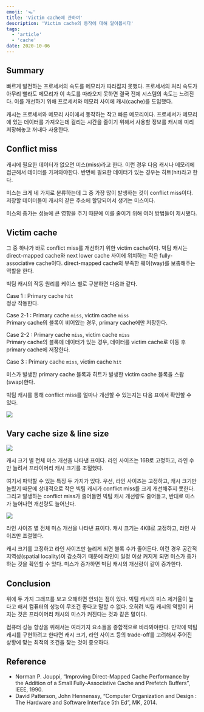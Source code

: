 ```yaml
---
emoji: '🪤'
title: 'Victim cache에 관하여'
description: 'Victim cache의 동작에 대해 알아봅시다'
tags:
  - 'article'
  - 'cache'
date: 2020-10-06
---
```


## Summary

빠르게 발전하는 프로세서의 속도를 메모리가 따라잡지 못했다. 프로세서의 처리 속도가 아무리 빨라도 메모리가 이 속도를 따라오지 못하면 결국 전체 시스템의 속도는 느려진다. 이를 개선하기 위해 프로세서와 메모리 사이에 캐시(cache)를 도입했다.

캐시는 프로세서와 메모리 사이에서 동작하는 작고 빠른 메모리이다. 프로세서가 메모리에 있는 데이터를 가져오는데 걸리는 시간을 줄이기 위해서 사용할 정보를 캐시에 미리 저장해놓고 꺼내다 사용한다.

## Conflict miss

캐시에 필요한 데이터가 없으면 미스(miss)라고 한다. 이런 경우 다음 캐시나 메모리에 접근해서 데이터를 가져와야한다. 반면에 필요한 데이터가 있는 경우는 히트(hit)라고 한다.

미스는 크게 네 가지로 분류하는데 그 중 가장 많이 발생하는 것이 conflict miss이다. 저장할 데이터들이 캐시의 같은 주소에 할당되어서 생기는 미스이다.

미스의 증가는 성능에 큰 영향을 주기 때문에 이를 줄이기 위해 여러 방법들이 제시됐다.

## Victim cache

그 중 하나가 바로 conflict miss를 개선하기 위한 victim cache이다. 빅팀 캐시는 direct-mapped cache와 next lower cache 사이에 위치하는 작은 fully-associative cache이다. direct-mapped cache의 부족한 웨이(way)를 보충해주는 역할을 한다.

빅팀 캐시의 작동 원리를 케이스 별로 구분하면 다음과 같다.

Case 1 : Primary cache `hit`  
정상 작동한다.

Case 2-1 : Primary cache `miss`, victim cache `miss`  
Primary cache의 블록이 비어있는 경우, primary cache에만 저장한다.

Case 2-2 : Primary cache `miss`, victim cache `miss`  
Primary cache의 블록에 데이터가 있는 경우, 데이터를 victim cache로 이동 후 primary cache에 저장한다.

Case 3 : Primary cache `miss`, victim cache `hit`

미스가 발생한 primary cache 블록과 히트가 발생한 victim cache 블록을 스왑(swap)한다.

빅팀 캐시를 통해 conflict miss를 얼마나 개선할 수 있는지는 다음 표에서 확인할 수 있다.

![](0.png)

## Vary cache size & line size

![](1.png)

캐시 크기 별 전체 미스 개선을 나타낸 표이다. 라인 사이즈는 16B로 고정하고, 라인 수만 늘려서 프라이머리 캐시 크기를 조절했다.

여기서 파악할 수 있는 특징 두 가지가 있다. 우선, 라인 사이즈는 고정하고, 캐시 크기만 늘렸기 때문에 상대적으로 작은 빅팀 캐시가 conflict miss를 크게 개선해주지 못한다. 그리고 발생하는 conflict miss가 줄어들면 빅팀 캐시 개선량도 줄어들고, 반대로 미스가 늘어나면 개선량도 늘어난다.

![](2.png)

라인 사이즈 별 전체 미스 개선을 나타낸 표이다. 캐시 크기는 4KB로 고정하고, 라인 사이즈만 조절했다.

캐시 크기를 고정하고 라인 사이즈만 늘리게 되면 블록 수가 줄어든다. 이런 경우 공간적 지역성(spatial locality)이 감소하기 때문에 라인이 일정 이상 커지게 되면 미스가 증가하는 것을 확인할 수 있다. 미스가 증가하면 빅팀 캐시의 개선량이 같이 증가한다.

## Conclusion

위에 두 가지 그래프를 보고 오해하면 안되는 점이 있다. 빅팀 캐시의 미스 제거율이 높다고 해서 컴퓨터의 성능이 무조건 좋다고 말할 수 없다. 오히려 빅팀 캐시의 역할이 커지는 것은 프라이머리 캐시의 미스가 커진다는 것과 같은 말이다.

컴퓨터 성능 향상을 위해서는 여러가지 요소들을 종합적으로 바라봐야한다. 만약에 빅팀 캐시를 구현하려고 한다면 캐시 크기, 라인 사이즈 등의 trade-off를 고려해서 주어진 상황에 맞는 최적의 조건을 찾는 것이 중요하다.

## Reference

- Norman P. Jouppi, “Improving Direct-Mapped Cache Performance by the Addition of a Small Fully-Associative Cache and Prefetch Buffers”, IEEE, 1990.
- David Patterson, John Hennenssy, “Computer Organization and Design : The Hardware and Software Interface 5th Ed”, MK, 2014.

